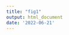 ```yaml
---
title: "fig1"
output: html_document
date: '2022-06-21'
---
```

\begin{minipage}[t]{17.3cm}
\includegraphics{../figures/figure1/figure1-new.pdf}
\captionof{figure}{\textit{Main DateLife workflow. Analyses can be performed via DateLife's interactive website at \url{www.datelife.org}, or using the \texttt{datelife} R package. Details on the R functions used to perform the analyses are available from \texttt{datelife}'s R package vignettes at \url{phylotastic.org/datelife}.}}
\label{fig:workflow}
\end{minipage}
